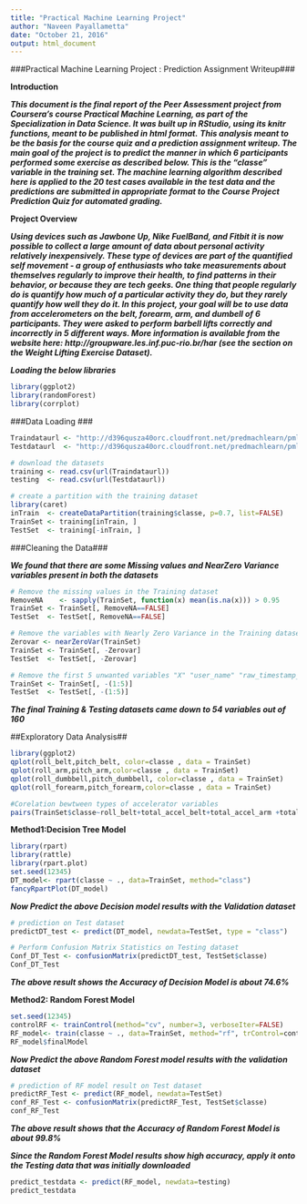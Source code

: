 ```yaml
---
title: "Practical Machine Learning Project"
author: "Naveen Payallametta"
date: "October 21, 2016"
output: html_document
---
```

###Practical Machine Learning Project : Prediction Assignment Writeup###

**Introduction**

***This document is the final report of the Peer Assessment project from Coursera's course Practical Machine Learning, as part of the Specialization in Data Science. It was built up in RStudio, using its knitr functions, meant to be published in html format.***
***This analysis meant to be the basis for the course quiz and a prediction assignment writeup. The main goal of the project is to predict the manner in which 6 participants performed some exercise as described below. This is the "classe" variable in the training set. The machine learning algorithm described here is applied to the 20 test cases available in the test data and the predictions are submitted in appropriate format to the Course Project Prediction Quiz for automated grading.***

**Project Overview**

***Using devices such as Jawbone Up, Nike FuelBand, and Fitbit it is now possible to collect a large amount of data about personal activity relatively inexpensively. These type of devices are part of the quantified self movement - a group of enthusiasts who take measurements about themselves regularly to improve their health, to find patterns in their behavior, or because they are tech geeks. One thing that people regularly do is quantify how much of a particular activity they do, but they rarely quantify how well they do it. In this project, your goal will be to use data from accelerometers on the belt, forearm, arm, and dumbell of 6 participants. They were asked to perform barbell lifts correctly and incorrectly in 5 different ways. More information is available from the website here: http://groupware.les.inf.puc-rio.br/har (see the section on the Weight Lifting Exercise Dataset).***


***Loading the below libraries***
```r
library(ggplot2)
library(randomForest)
library(corrplot)
```

###Data Loading ###

```r
Traindataurl <- "http://d396qusza40orc.cloudfront.net/predmachlearn/pml-training.csv"
Testdataurl  <- "http://d396qusza40orc.cloudfront.net/predmachlearn/pml-testing.csv"

# download the datasets
training <- read.csv(url(Traindataurl))
testing  <- read.csv(url(Testdataurl))

# create a partition with the training dataset
library(caret)
inTrain  <- createDataPartition(training$classe, p=0.7, list=FALSE)
TrainSet <- training[inTrain, ]
TestSet  <- training[-inTrain, ]
```

###Cleaning the Data###

***We found that there are some Missing values and NearZero Variance variables present in both the datasets***

```r
# Remove the missing values in the Training dataset
RemoveNA    <- sapply(TrainSet, function(x) mean(is.na(x))) > 0.95
TrainSet <- TrainSet[, RemoveNA==FALSE]
TestSet  <- TestSet[, RemoveNA==FALSE]

# Remove the variables with Nearly Zero Variance in the Training dataset
Zerovar <- nearZeroVar(TrainSet)
TrainSet <- TrainSet[, -Zerovar]
TestSet  <- TestSet[, -Zerovar]

# Remove the first 5 unwanted variables "X" "user_name" "raw_timestamp_part_1" "raw_timestamp_part_2" #"cvtd_timestamp" for modelling process.
TrainSet <- TrainSet[, -(1:5)]
TestSet  <- TestSet[, -(1:5)]
```

***The final Training & Testing datasets came down to 54 variables out of 160***

##Exploratory Data Analysis##

```r
library(ggplot2)
qplot(roll_belt,pitch_belt, color=classe , data = TrainSet)
qplot(roll_arm,pitch_arm,color=classe , data = TrainSet)
qplot(roll_dumbbell,pitch_dumbbell, color=classe , data = TrainSet)
qplot(roll_forearm,pitch_forearm,color=classe , data = TrainSet)

#Corelation bewtween types of accelerator variables
pairs(TrainSet$classe~roll_belt+total_accel_belt+total_accel_arm +total_accel_dumbbell+total_accel_forearm, data= TrainSet)
```

**Method1:Decision Tree Model**

```r
library(rpart)
library(rattle)
library(rpart.plot)
set.seed(12345)
DT_model<- rpart(classe ~ ., data=TrainSet, method="class")
fancyRpartPlot(DT_model)
```


***Now Predict the above Decision model results with the Validation dataset***

```r
# prediction on Test dataset
predictDT_test <- predict(DT_model, newdata=TestSet, type = "class")

# Perform Confusion Matrix Statistics on Testing dataset
Conf_DT_Test <- confusionMatrix(predictDT_test, TestSet$classe)
Conf_DT_Test
```

***The above result shows the Accuracy of Decision Model is about 74.6%***

**Method2: Random Forest Model**

```r
set.seed(12345)
controlRF <- trainControl(method="cv", number=3, verboseIter=FALSE)
RF_model<- train(classe ~ ., data=TrainSet, method="rf", trControl=controlRF)
RF_model$finalModel
```

***Now Predict the above Random Forest model results with the validation dataset***

```r
# prediction of RF model result on Test dataset
predictRF_Test <- predict(RF_model, newdata=TestSet)
conf_RF_Test <- confusionMatrix(predictRF_Test, TestSet$classe)
conf_RF_Test
```

***The above result shows that the Accuracy of Random Forest Model is about 99.8%***

***Since the Random Forest Model results show high accuracy, apply it onto the Testing data that was initially downloaded***
```r
predict_testdata <- predict(RF_model, newdata=testing)
predict_testdata
```

